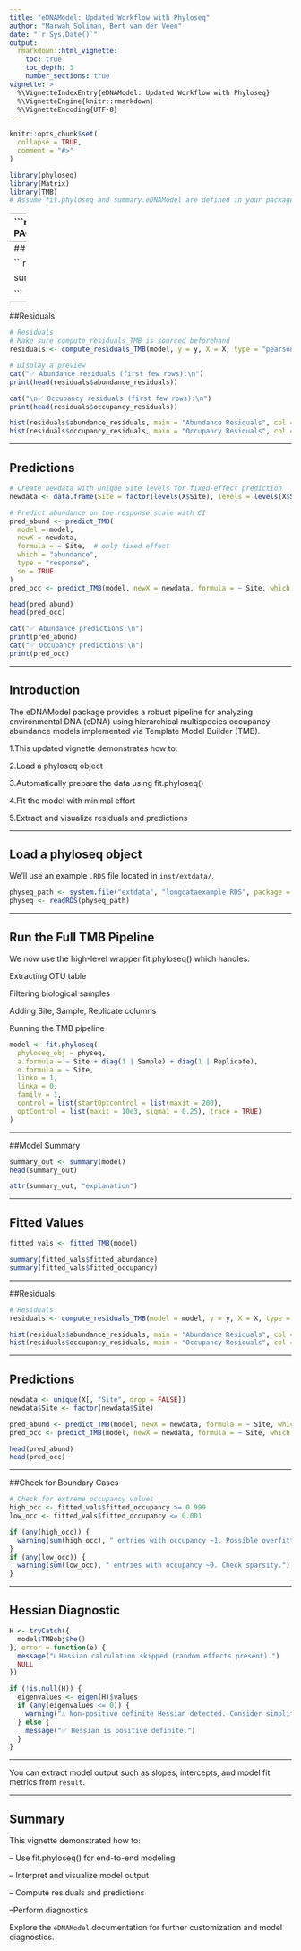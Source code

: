 ```yaml
---
title: "eDNAModel: Updated Workflow with Phyloseq"
author: "Marwah Soliman, Bert van der Veen"
date: "`r Sys.Date()`"
output:
  rmarkdown::html_vignette:
    toc: true
    toc_depth: 3
    number_sections: true
vignette: >
  %\VignetteIndexEntry{eDNAModel: Updated Workflow with Phyloseq}
  %\VignetteEngine{knitr::rmarkdown}
  %\VignetteEncoding{UTF-8}
---
```


```r
knitr::opts_chunk$set(
  collapse = TRUE,
  comment = "#>"
)
```

```r
library(phyloseq)
library(Matrix)
library(TMB)
# Assume fit.phyloseq and summary.eDNAModel are defined in your package or sourced manually

```
---
```r
# Create OTU table
# ----------------------------
# LOAD REQUIRED PACKAGE
# ----------------------------
library(phyloseq)
# ----------------------------

######################################correct code ##################################


extract_fixed <- function(model_list, model_name) {
    do.call(rbind, lapply(seq_along(model_list), function(i) {
        sm <- as.data.frame(summary(model_list[[i]])$coefficients$cond)
        sm$term <- rownames(sm)
        sm$iter <- i
        sm$model <- model_name
        sm
    }))
}

poisson_fixed_all <- extract_fixed(model_out$poisson_models
, "poisson")

interaction_terms <- poisson_fixed_all %>%
    filter(grepl("treatment.*:i", term))

any(grepl("OTU1005", interaction_terms$term))  # SHOULD be FALSE

library(dplyr)
library(ggplot2)

# Step 1: Extract OTU from term
interaction_terms_clean <- interaction_terms %>%
    mutate(OTU = gsub("treatmentRats:i", "", term))

# Step 2: Compute mean and SD of estimates for each OTU
otu_estimates <- interaction_terms_clean %>%
    group_by(OTU) %>%
    summarise(
        mean_estimate = mean(Estimate, na.rm = TRUE),
        sd_estimate   = sd(Estimate, na.rm = TRUE)
    ) %>%                                       
    arrange(mean_estimate) %>%
    mutate(OTU = factor(OTU, levels = OTU))  # Ensure ordered factor for plotting

# Step 3: Caterpillar plot with error bars (SD)
ggplot(otu_estimates, aes(x = OTU, y = mean_estimate)) +
    geom_point() +
    geom_errorbar(aes(ymin = mean_estimate - 1.96*sd_estimate,
                      ymax = mean_estimate + 1.96*sd_estimate),
                  width = 0.2) +
    geom_hline(yintercept = 0, linetype = "dashed") +
    coord_flip() +
    labs(
        title = "Caterpillar Plot: treatmentRats × OTU Interaction Effects",
        x = "OTU",
        y = "Mean Estimate ± SD"
    ) +
    theme_minimal()


binomial_fixed_all <- extract_fixed(model_out$binomial_models, "binomial")
     
     interaction_terms <- binomial_fixed_all %>%
       filter(grepl("treatment.*:i", term))

library(dplyr)
     library(ggplot2)
     
     # Step 1: Extract OTU from term
     interaction_terms_clean <- interaction_terms %>%
       mutate(OTU = gsub("treatmentRats:i", "", term))
     
     # Step 2: Compute mean and SD of estimates for each OTU
     otu_estimates <- interaction_terms_clean %>%
       group_by(OTU) %>%
       summarise(
         mean_estimate = mean(Estimate, na.rm = TRUE),
         sd_estimate   = sd(Estimate, na.rm = TRUE)
       ) %>%                                       
       arrange(mean_estimate) %>%
       mutate(OTU = factor(OTU, levels = OTU))  # Ensure ordered factor for plotting
     
     # Step 3: Caterpillar plot with error bars (SD)
     ggplot(otu_estimates, aes(x = OTU, y = mean_estimate)) +
       geom_point() +
       geom_errorbar(aes(ymin = mean_estimate - 1.96*sd_estimate,
                         ymax = mean_estimate + 1.96*sd_estimate),
                     width = 0.2) +
       geom_hline(yintercept = 0, linetype = "dashed") +
       coord_flip() +
       labs(
         title = "Caterpillar Plot: treatmentRats × OTU Interaction Effects",
         x = "OTU",
         y = "Mean Estimate ± SD"
       ) +
       theme_minimal()

library(ggplot2)
     library(dplyr)
     
     # Assuming `otu_treatment_summary` is your data frame
     
     # Reorder OTUs for better visual clarity
     otu_treatment_summary <- otu_treatment_summary %>%
       mutate(i = factor(i, levels = unique(i[order(psi_mean)])))
     
     # Plot psi_mean with standard error bars
     ggplot(otu_treatment_summary, aes(x = psi_mean, y = i, color = treatment)) +
       geom_point() +
       geom_errorbarh(aes(xmin = psi_mean - psi_se, xmax = psi_mean + psi_se), height = 0.2) +
       labs(
         x = "Psi Mean (Occupancy Probability)",
         y = "OTU",
         title = "Caterpillar Plot for Psi Estimates by OTU and Treatment"
       ) +
       theme_minimal() +
       theme(
         legend.position = "top",
         axis.text.y = element_text(size = 7)
       )
    
     
     
     library(ggplot2)
     library(dplyr)
     
     # Reorder OTUs by detection probability for clarity
     otu_treatment_summary <- otu_treatment_summary %>%
       mutate(i = factor(i, levels = unique(i[order(p_detect_mean)])))
     
     # Plot p_detect_mean with standard error bars
     ggplot(otu_treatment_summary, aes(x = p_detect_mean, y = i, color = treatment)) +
       geom_point() +
       geom_errorbarh(aes(xmin = p_detect_mean - p_detect_se, xmax = p_detect_mean + p_detect_se), height = 0.2) +
       labs(
         x = "Detection Probability",
         y = "OTU",
         title = "Caterpillar Plot for Detection Probability by OTU and Treatment"
       ) +
       theme_minimal() +
       theme(
         legend.position = "top",
         axis.text.y = element_text(size = 7)
       )
     

######################################## Dynamic code #############################################
library(phyloseq)
library(dplyr)
library(tidyr)
library(tibble)
library(glmmTMB)

# ---------- Step 3: Run it all ----------
# Load data and prepare
physeq_path <- system.file("extdata", "longdataexample.RDS", package = "eDNAModel")
physeq <- readRDS(physeq_path)

out_data <- prepare_long_data(
    physeq_obj = physeq,
    min_species_sum = 50,
    sampletype_var = "sampletype",
    sampletype_keep = "biologicalsample",
    location_var = "location",
    treatment_var = "treatment"
)

long_df <- out_data$long_df


# Subset 50 OTUs
otu_levels <- levels(long_df$i)[1:50]
otu_subset <- subset(long_df, i %in% otu_levels)
otu_subset <- droplevels(otu_subset)
otu_subset$i<- as.factor(otu_subset$i)
otu_subset$i <- relevel(otu_subset$i, ref = "OTU1005")

# Step 1: Make sure "0" is not in the data
otu_subset <- otu_subset %>%
  filter(treatment != "0")

# Step 2: Drop unused levels
otu_subset$treatment <- droplevels(factor(otu_subset$treatment))

# Step 3: Confirm
levels(otu_subset$treatment)



# Fit model
out <- simulate_glm_burnin_iterations(
            data_glm = otu_subset,
            poisson_formula = y ~ (1|Site) + (1 | Sample) + (1 | Replicate) +treatment*i,
            binomial_formula = z_sim ~ (1|Site)+ treatment*i,
            num_iterations   = 100,
            burn_in          = 50
        )

extract_fixed <- function(model_list, model_name) {
            do.call(rbind, lapply(seq_along(model_list), function(i) {
                  sm <- as.data.frame(summary(model_list[[i]])$coefficients$cond)
                  sm$term <- rownames(sm)
                  sm$iter <- i
                  sm$model <- model_name
                  sm
              }))
        }
     
     
     poisson_fixed_all <- extract_fixed(out$poisson_models, "poisson")
     
     interaction_terms <- poisson_fixed_all %>%
       filter(grepl("treatment.*:i", term))
     
     any(grepl("OTU1005", interaction_terms$term))  # SHOULD be FALSE
    
     
     binomial_fixed_all <- extract_fixed(out$binomial_models, "binomial")
     
     interaction_terms <- binomial_fixed_all %>%
       filter(grepl("treatment.*:i", term))
     
     library(dplyr)
     library(ggplot2)
     
     # Step 1: Extract OTU from term
     interaction_terms_clean <- interaction_terms %>%
       mutate(OTU = gsub("treatmentRats:i", "", term))
     
     # Step 2: Compute mean and SD of estimates for each OTU
     otu_estimates <- interaction_terms_clean %>%
       group_by(OTU) %>%
       summarise(
         mean_estimate = mean(Estimate, na.rm = TRUE),
         sd_estimate   = sd(Estimate, na.rm = TRUE)
       ) %>%                                       
       arrange(mean_estimate) %>%
       mutate(OTU = factor(OTU, levels = OTU))  # Ensure ordered factor for plotting
     
     # Step 3: Caterpillar plot with error bars (SD)
     ggplot(otu_estimates, aes(x = OTU, y = mean_estimate)) +
       geom_point() +
       geom_errorbar(aes(ymin = mean_estimate - 1.96*sd_estimate,
                         ymax = mean_estimate + 1.96*sd_estimate),
                     width = 0.2) +
       geom_hline(yintercept = 0, linetype = "dashed") +
       coord_flip() +
       labs(
         title = "Caterpillar Plot: treatmentRats × OTU Interaction Effects",
         x = "OTU",
         y = "Mean Estimate ± SD"
       ) +
       theme_minimal()


# ---------- Step 4: Extract predictions ----------
# Occupancy predictions (psi)
psi_mat <- do.call(cbind, lapply(out$binomial_models, function(model) {
  predict(model, type = "response", newdata = otu_subset)
}))

# Abundance predictions (lambda)
lambda_mat <- do.call(cbind, lapply(out$poisson_models, function(model) {
  predict(model, type = "response", newdata = otu_subset)
}))

# Detection probability
p_detect_mat <- 1 - exp(-lambda_mat)

# ---------- Step 5: Summarize per OTU ----------
otu_summary <- data.frame(
  OTU           = otu_subset$i,
  psi_mean      = rowMeans(psi_mat),
  psi_se        = apply(psi_mat, 1, sd),
  psi_lwr       = apply(psi_mat, 1, quantile, probs = 0.025),
  psi_upr       = apply(psi_mat, 1, quantile, probs = 0.975),
  lambda_mean   = rowMeans(lambda_mat),
  lambda_se     = apply(lambda_mat, 1, sd),
  p_detect_mean = rowMeans(p_detect_mat),
  p_detect_se   = apply(p_detect_mat, 1, sd),
  p_detect_lwr  = apply(p_detect_mat, 1, quantile, probs = 0.025),
  p_detect_upr  = apply(p_detect_mat, 1, quantile, probs = 0.975)
) %>%
  group_by(OTU) %>%
  summarise(
    psi_mean        = mean(psi_mean),
    psi_se          = mean(psi_se),
    psi_lwr         = mean(psi_lwr),
    psi_upr         = mean(psi_upr),
    lambda_mean     = mean(lambda_mean),
    lambda_se       = mean(lambda_se),
    p_detect_mean   = mean(p_detect_mean),
    p_detect_se     = mean(p_detect_se),
    p_detect_lwr    = mean(p_detect_lwr),
    p_detect_upr    = mean(p_detect_upr),
    .groups = "drop"
  )

# ---------- View Results ----------
print(otu_summary)

library(ggplot2)
library(dplyr)

# Assuming otu_summary is already loaded in your environment
# If not, read or create it accordingly

# Ensure OTUs are ordered by psi_mean for plotting
otu_summary_ordered <- otu_summary %>%
  arrange(psi_mean) %>%
  mutate(OTU = factor(OTU, levels = OTU))

# Caterpillar plot
ggplot(otu_summary_ordered, aes(x = OTU, y = psi_mean)) +
  geom_point() +
  geom_errorbar(aes(ymin = psi_lwr, ymax = psi_upr), width = 0.2) +
  geom_hline(yintercept = 0, linetype = "dashed") +
  coord_flip() +
  labs(
    title = "Caterpillar Plot of OTU Occupancy Probabilities (ψ)",
    x = "OTU",
    y = "Mean ψ (with 95% CI)"
  ) +
  theme_minimal()




otu_predictions <- otu_subset[, c("i", "treatment")] %>%
       mutate(
         psi_mean      = rowMeans(psi_mat),
         psi_se        = apply(psi_mat, 1, sd),
         lambda_mean   = rowMeans(lambda_mat),
         lambda_se     = apply(lambda_mat, 1, sd),
         p_detect_mean = rowMeans(p_detect_mat),
         p_detect_se   = apply(p_detect_mat, 1, sd)
       )
     
     otu_treatment_summary <- otu_predictions %>%
       group_by(i, treatment) %>%
       summarise(
         psi_mean        = mean(psi_mean),
         psi_se          = mean(psi_se),
         lambda_mean     = mean(lambda_mean),
         lambda_se       = mean(lambda_se),
         p_detect_mean   = mean(p_detect_mean),
         p_detect_se     = mean(p_detect_se),
         .groups = "drop"
       )
     
     
     library(ggplot2)
     library(dplyr)
     
     # Assuming `otu_treatment_summary` is your data frame
     
     # Reorder OTUs for better visual clarity
     otu_treatment_summary <- otu_treatment_summary %>%
       mutate(i = factor(i, levels = unique(i[order(psi_mean)])))
     
     # Plot psi_mean with standard error bars
     ggplot(otu_treatment_summary, aes(x = psi_mean, y = i, color = treatment)) +
       geom_point() +
       geom_errorbarh(aes(xmin = psi_mean - psi_se, xmax = psi_mean + psi_se), height = 0.2) +
       labs(
         x = "Psi Mean (Occupancy Probability)",
         y = "OTU",
         title = "Caterpillar Plot for Psi Estimates by OTU and Treatment"
       ) +
       theme_minimal() +
       theme(
         legend.position = "top",
         axis.text.y = element_text(size = 7)
       )
    
     library(ggplot2)
     library(dplyr)
     
     # Reorder OTUs by detection probability for clarity
     otu_treatment_summary <- otu_treatment_summary %>%
       mutate(i = factor(i, levels = unique(i[order(p_detect_mean)])))
     
     # Plot p_detect_mean with standard error bars
     ggplot(otu_treatment_summary, aes(x = p_detect_mean, y = i, color = treatment)) +
       geom_point() +
       geom_errorbarh(aes(xmin = p_detect_mean - p_detect_se, xmax = p_detect_mean + p_detect_se), height = 0.2) +
       labs(
         x = "Detection Probability",
         y = "OTU",
         title = "Caterpillar Plot for Detection Probability by OTU and Treatment"
       ) +
       theme_minimal() +
       theme(
         legend.position = "top",
         axis.text.y = element_text(size = 7)
       )
     

###################################################rat, no rat, correct ############################

library(dplyr)
library(ggplot2)

# Step 1: Merge per-row occupancy estimates with treatment info
psi_treatment_data <- otu_subset %>%
  mutate(
    psi = rowMeans(psi_mat)  # Add occupancy predictions to each row
  ) %>%
  select(i, treatment, psi) %>%
  rename(OTU = i)

# Step 2: Clean and classify treatments
psi_treatment_data <- psi_treatment_data %>%
  mutate(
    treatment_group = case_when(
      treatment == "Rats" ~ "Rats",
      treatment == "No Rats" ~ "No Rats",
      TRUE ~ NA_character_
    )
  ) %>%
  filter(!is.na(treatment_group))

# Step 3: Compute summary stats per OTU × treatment group
otu_psi_summary <- psi_treatment_data %>%
  group_by(OTU, treatment_group) %>%
  summarise(
    psi_mean = mean(psi, na.rm = TRUE),
    psi_se   = sd(psi, na.rm = TRUE) / sqrt(n()),
    .groups  = "drop"
  )

# Step 4: Get top 10 OTUs by average occupancy
top_otus <- otu_psi_summary %>%
  group_by(OTU) %>%
  summarise(overall_psi = mean(psi_mean)) %>%
  arrange(desc(overall_psi)) %>%
  slice(1:10) %>%
  pull(OTU)

# Step 5: Filter for top OTUs
otu_psi_plot_data <- otu_psi_summary %>%
  filter(OTU %in% top_otus) %>%
  mutate(OTU = factor(OTU, levels = rev(top_otus)))  # reverse order for plot

# Step 6: Caterpillar plot
ggplot(otu_psi_plot_data, aes(x = psi_mean, y = OTU, color = treatment_group)) +
  geom_point(position = position_dodge(width = 0.5), size = 2) +
  geom_errorbarh(
    aes(xmin = psi_mean - 1.96*psi_se, xmax = psi_mean + 1.96*psi_se),
    height = 0.2,
    position = position_dodge(width = 0.5)
  ) +
  scale_color_manual(
    values = c("No Rats" = "tomato", "Rats" = "steelblue"),
    name = "Treatment"
  ) +
  labs(
    x = expression("Estimated occupancy probability (" * psi * ")"),
    y = "OTU (taxon)",
    title = "Caterpillar Plot of OTU Occupancy by Rat Presence"
  ) +
  theme_minimal(base_size = 13)


################################################  filter ##########################################
library(dplyr)
 library(tidyr)
 
 # Step 1: Compute mean and 95% CI per OTU × treatment group
 otu_ci_summary <- psi_treatment_data %>%
     group_by(OTU, treatment_group) %>%
     summarise(
         psi_mean = mean(psi, na.rm = TRUE),
         psi_se   = sd(psi, na.rm = TRUE) / sqrt(n()),
         psi_lwr  = psi_mean - 1.96 * psi_se,
         psi_upr  = psi_mean + 1.96 * psi_se,
         .groups  = "drop"
     )
 
 # Step 2: Reshape to wide format
 otu_ci_wide <- otu_ci_summary %>%
     pivot_wider(
         names_from = treatment_group,
         values_from = c(psi_mean, psi_lwr, psi_upr),
         names_sep = "_"
     )
 
 # Step 3: Rename columns to be valid R variable names (handles "No Rats" → "No.Rats")
 names(otu_ci_wide) <- make.names(names(otu_ci_wide))
 
 # Step 4: Identify OTUs exclusive to one treatment
 exclusive_otus <- otu_ci_wide %>%
     mutate(
         rat_exclusive = psi_lwr_Rats > 0 & psi_upr_No.Rats <= 0,
         no_rat_exclusive = psi_lwr_No.Rats > 0 & psi_upr_Rats <= 0
     ) %>%
     filter(rat_exclusive | no_rat_exclusive)

 #What it means:

#Select OTUs that have:
#No occupancy estimates for Rats group (psi_lwr_Rats is NA)
#But valid occupancy estimates for No Rats group (psi_lwr_No.Rats is not NA)
#This indicates these OTUs were only observed in “No Rats” sites, and there’s no data (or zeros) in sites with rats.

exclusive_no_rats <- otu_ci_wide %>%
    filter(is.na(psi_lwr_Rats) & !is.na(psi_lwr_No.Rats))

#What it means:
#Select OTUs that have:
#No occupancy estimates for No Rats group (psi_lwr_No.Rats is NA)
#But valid occupancy estimates for Rats group (psi_lwr_Rats is not NA)
#These OTUs were only observed in “Rats” sites, and there’s no data from the No Rats sites.

 exclusive_rats <- otu_ci_wide %>%
     filter(is.na(psi_lwr_No.Rats) & !is.na(psi_lwr_Rats))
 
 # Combine for plotting
 exclusive_otus <- bind_rows(exclusive_no_rats, exclusive_rats)
 
 library(dplyr)
 library(tidyr)
 library(ggplot2)
 
 # Step 1: Identify exclusive OTUs
 exclusive_no_rats <- otu_ci_wide %>%
     filter(is.na(psi_lwr_Rats) & !is.na(psi_lwr_No.Rats)) %>%
     mutate(treatment_group = "No Rats",
            psi_mean = psi_mean_No.Rats,
            psi_lwr = psi_lwr_No.Rats,
            psi_upr = psi_upr_No.Rats)
 
 exclusive_rats <- otu_ci_wide %>%
     filter(is.na(psi_lwr_No.Rats) & !is.na(psi_lwr_Rats)) %>%
     mutate(treatment_group = "Rats",
            psi_mean = psi_mean_Rats,
            psi_lwr = psi_lwr_Rats,
            psi_upr = psi_upr_Rats)
 
 # Step 2: Combine both exclusive OTU sets
 exclusive_otu_plot_data <- bind_rows(exclusive_no_rats, exclusive_rats) %>%
     select(OTU, treatment_group, psi_mean, psi_lwr, psi_upr) %>%
     mutate(OTU = factor(OTU, levels = rev(unique(OTU))))  # Top-down order
 
 # Step 3: Caterpillar plot
 ggplot(exclusive_otu_plot_data, aes(x = psi_mean, y = OTU, color = treatment_group)) +
     geom_point(size = 2, position = position_dodge(width = 0.5)) +
     geom_errorbarh(aes(xmin = psi_lwr, xmax = psi_upr), height = 0.2, position = position_dodge(width = 0.5)) +
     scale_color_manual(
        values = c("No Rats" = "tomato", "Rats" = "steelblue"),
         name = "Exclusive To"
     ) +
     labs(
         x = expression("Estimated occupancy probability (" * psi * ")"),
         y = "OTU (taxon)",
         title = "Caterpillar Plot: OTUs Occupying Only One Treatment Group"
     ) +
     theme_minimal(base_size = 13)
#####################################################10 otu filter###############################
top_n_otus <- 15  # You can change to any number

exclusive_no_rats <- otu_ci_wide %>%
  filter(is.na(psi_lwr_Rats) & !is.na(psi_lwr_No.Rats)) %>%
  mutate(
    treatment_group = "No Rats",
    psi_mean = psi_mean_No.Rats,
    psi_lwr = psi_lwr_No.Rats,
    psi_upr = psi_upr_No.Rats
  ) %>%
  arrange(desc(psi_mean)) %>%
  slice(1:top_n_otus) %>%
  mutate(OTU = factor(OTU, levels = rev(unique(OTU))))


exclusive_rats <- otu_ci_wide %>%
  filter(is.na(psi_lwr_No.Rats) & !is.na(psi_lwr_Rats)) %>%
  filter(!OTU %in% exclusive_no_rats$OTU) %>%  # REMOVE overlaps
  mutate(
    treatment_group = "Rats",
    psi_mean = psi_mean_Rats,
    psi_lwr = psi_lwr_Rats,
    psi_upr = psi_upr_Rats
  ) %>%
  arrange(desc(psi_mean)) %>%
  slice(1:top_n_otus) %>%
  mutate(OTU = factor(OTU, levels = rev(unique(OTU))))


ggplot(exclusive_no_rats, aes(x = psi_mean, y = OTU)) +
  geom_point(color = "tomato", size = 2) +
  geom_errorbarh(aes(xmin = psi_lwr, xmax = psi_upr), height = 0.2, color = "tomato") +
  labs(
    x = expression("Estimated occupancy probability (" * psi * ")"),
    y = "OTU (taxon)",
    title = paste("Top", top_n_otus, "OTUs Exclusive to 'No Rats'")
  ) +
  theme_minimal(base_size = 13)


ggplot(exclusive_rats, aes(x = psi_mean, y = OTU)) +
  geom_point(color = "steelblue", size = 2) +
  geom_errorbarh(aes(xmin = psi_lwr, xmax = psi_upr), height = 0.2, color = "steelblue") +
  labs(
    x = expression("Estimated occupancy probability (" * psi * ")"),
    y = "OTU (taxon)",
    title = paste("Top", top_n_otus, "OTUs Exclusive to 'Rats'")
  ) +
  theme_minimal(base_size = 13)


########################################heat map##########################################
#####################Heat map######################################
     library(dplyr)
     
     otu_pred_df <- otu_subset %>%
       dplyr::select(i, Site) %>%
       mutate(
         psi = rowMeans(psi_mat),
         p_detect = rowMeans(p_detect_mat),
         detected = p_detect == 1,
         display_psi = ifelse(detected, 1, psi)
       )
     
     otu_pred_df <- otu_pred_df %>%
       mutate(i = factor(i, levels = unique(i[order(-psi)])))
     
     # Step 3: Plot heatmap with Site on x-axis and OTU on y-axis
     ggplot(otu_pred_df, aes(x = Site, y = i)) +
       geom_tile(data = filter(otu_pred_df, detected), fill = "grey70") +
       geom_tile(data = filter(otu_pred_df, !detected), aes(fill = display_psi)) +
       scale_fill_gradient(low = "blue", high = "orange", name = "Occupancy\nProbability (ψ)") +
       labs(
         x = "Site",
         y = "OTU",
         title = "Predicted Probability of Species Occupancy by OTU and Site\nGrey = Detected (p_detect = 1)"
       ) +
       theme_minimal() +
       theme(
         axis.text.x = element_text(angle = 45, hjust = 1),
         axis.text.y = element_text(size = 6),
         legend.position = "right"
       )
     

############################### model comparison#########################################

##For example 

out1 <- simulate_glm_burnin_iterations(
  data_glm = otu_subset,
  poisson_formula  = y ~ (1|Site) + i*treatment + (1 | Sample) + (1 | Replicate),
  binomial_formula = z_sim ~ (1|Site) + i*treatment,
  num_iterations   = 100,
  burn_in          = 50
)

out2 <- simulate_glm_burnin_iterations(
  data_glm = otu_subset,
  poisson_formula  = y ~ (1|Site) + i*treatment,
  binomial_formula = z_sim ~ (1|Site) + i*treatment,
  num_iterations   = 100,
  burn_in          = 50
)



extract_model_metrics <- function(model_list) {
  metrics_df <- do.call(rbind, lapply(model_list, function(mod) {
    data.frame(
      AIC = AIC(mod),
      BIC = BIC(mod),
      NegLogLik = -logLik(mod)[1]
    )
  }))
  return(metrics_df)
}

# Poisson model metrics
poisson_metrics_out1 <- extract_model_metrics(out1$poisson_models)
poisson_metrics_out2 <- extract_model_metrics(out2$poisson_models)

# Binomial model metrics
binomial_metrics_out1 <- extract_model_metrics(out1$binomial_models)
binomial_metrics_out2 <- extract_model_metrics(out2$binomial_models)


summary_metrics <- data.frame(
  Model = c("Poisson_Out1", "Poisson_Out2", "Binomial_Out1", "Binomial_Out2"),
  AIC   = c(mean(poisson_metrics_out1$AIC),
            mean(poisson_metrics_out2$AIC),
            mean(binomial_metrics_out1$AIC),
            mean(binomial_metrics_out2$AIC)),
  BIC   = c(mean(poisson_metrics_out1$BIC),
            mean(poisson_metrics_out2$BIC),
            mean(binomial_metrics_out1$BIC),
            mean(binomial_metrics_out2$BIC)),
  NegLogLik = c(mean(poisson_metrics_out1$NegLogLik),
                mean(poisson_metrics_out2$NegLogLik),
                mean(binomial_metrics_out1$NegLogLik),
                mean(binomial_metrics_out2$NegLogLik))
)

print(summary_metrics)
############################ model comparison model as whole ############################

# Helper function to extract metrics
extract_model_metrics <- function(model_list) {
  metrics_df <- do.call(rbind, lapply(model_list, function(mod) {
    data.frame(
      AIC = AIC(mod),
      BIC = BIC(mod),
      NegLogLik = -logLik(mod)[1]
    )
  }))
  return(metrics_df)
}

# Extract metrics for out1
poisson_metrics_out1 <- extract_model_metrics(out1$poisson_models)
binomial_metrics_out1 <- extract_model_metrics(out1$binomial_models)

# Extract metrics for out2
poisson_metrics_out2 <- extract_model_metrics(out2$poisson_models)
binomial_metrics_out2 <- extract_model_metrics(out2$binomial_models)

# Sum metrics across both model types
overall_metrics <- data.frame(
  Model = c("out1", "out2"),
  Total_AIC = c(
    sum(poisson_metrics_out1$AIC) + sum(binomial_metrics_out1$AIC),
    sum(poisson_metrics_out2$AIC) + sum(binomial_metrics_out2$AIC)
  ),
  Total_BIC = c(
    sum(poisson_metrics_out1$BIC) + sum(binomial_metrics_out1$BIC),
    sum(poisson_metrics_out2$BIC) + sum(binomial_metrics_out2$BIC)
  ),
  Total_NegLogLik = c(
    sum(poisson_metrics_out1$NegLogLik) + sum(binomial_metrics_out1$NegLogLik),
    sum(poisson_metrics_out2$NegLogLik) + sum(binomial_metrics_out2$NegLogLik)
  )
)

# View the comparison
print(overall_metrics)




#######################################fit model#####################################################

library(glmmTMB)
library(dplyr)

# ---- Function ----
simulate_glm_burnin_iterations <- function(data_glm,
                                           poisson_formula = y ~ 1,
                                           binomial_formula = z_sim ~ 1,
                                           num_iterations = 300,
                                           burn_in = 100) {
  
  # initialise latent occupancy state
  data_glm$z_sim <- ifelse(data_glm$y > 0, 1,
                           rbinom(nrow(data_glm), 1, 0.5))
  
  # storage for models
  poisson_models  <- list()
  binomial_models <- list()
  Z_list          <- list()
  
  # iteration loop (only Z + models)
  for (iter in 1:num_iterations) {
    
    # subset for Poisson (only z=1 rows)
    Q <- data_glm[data_glm$z_sim == 1, ]
    
    # fit Poisson (abundance)
    model_poisson <- glmmTMB(poisson_formula,
                             family = poisson,
                             data = Q)
    
    # fit Binomial (occupancy)
    model_binomial <- glmmTMB(binomial_formula,
                              family = binomial,
                              data = data_glm)
    
    # predictions
    lambda_i <- predict(model_poisson, type = "response",
                        newdata = data_glm)
    P_i      <- predict(model_binomial, type = "response",
                        newdata = data_glm)
    
    # update latent occupancy Z
    prob_Z1_given_y0 <- P_i * exp(-lambda_i) /
      (P_i * exp(-lambda_i) + (1 - P_i))
    prob_Z1_given_y0 <- pmin(pmax(prob_Z1_given_y0,
                                  1e-6), 1 - 1e-6)
    
    data_glm$z_sim[data_glm$y == 0] <-
      rbinom(sum(data_glm$y == 0), 1,
             prob_Z1_given_y0[data_glm$y == 0])
    
    # store models & Z only after burn-in
    if (iter > burn_in) {
      poisson_models[[iter - burn_in]]  <- model_poisson
      binomial_models[[iter - burn_in]] <- model_binomial
      Z_list[[iter - burn_in]]          <- data_glm$z_sim
    }
  }
  
  return(list(
    poisson_models  = poisson_models,
    binomial_models = binomial_models,
    Z_list          = Z_list
  ))
}

# ---- Example run ----
out <- simulate_glm_burnin_iterations(
  data_glm=long_df,
  poisson_formula  = y ~ Site + (1|Sample) + (1|Replicate),
  binomial_formula = z_sim ~ Site,
  num_iterations   = 100,
  burn_in          = 50
)

# --- outside loop: extract summaries ---

# fixed effects extractor
extract_fixed <- function(model_list, model_name) {
  do.call(rbind, lapply(seq_along(model_list), function(i) {
    sm <- as.data.frame(summary(model_list[[i]])$coefficients$cond)
    sm$term <- rownames(sm)
    sm$iter <- i
    sm$model <- model_name
    sm
  }))
}

# random effect extractor
extract_random <- function(model_list, model_name) {
  do.call(rbind, lapply(seq_along(model_list), function(i) {
    vc <- VarCorr(model_list[[i]])
    if (length(vc$cond) > 0) {
      data.frame(
        group = names(vc$cond),
        var   = sapply(vc$cond, function(x) attr(x, "stddev")^2),
        iter  = i,
        model = model_name,
        stringsAsFactors = FALSE
      )
    } else {
      data.frame(group = NA, var = NA, iter = i, model = model_name)
    }
  }))
}

# extract all fixed & random effects
poisson_fixed_all  <- extract_fixed(out$poisson_models, "poisson")
binomial_fixed_all <- extract_fixed(out$binomial_models, "binomial")

poisson_random_all  <- extract_random(out$poisson_models, "poisson")
binomial_random_all <- extract_random(out$binomial_models, "binomial")

# summarise averages
summarise_fixed <- function(df) {
  df %>%
    group_by(term) %>%
    summarise(
      estimate_mean = mean(Estimate, na.rm = TRUE),
      se_mean       = mean(`Std. Error`, na.rm = TRUE),
      z_value       = estimate_mean / se_mean,
      p_value       = 2 * (1 - pnorm(abs(z_value))),
      .groups = "drop"
    )
}

poisson_fixed_summary  <- summarise_fixed(poisson_fixed_all)
binomial_fixed_summary <- summarise_fixed(binomial_fixed_all)

poisson_random_summary <- poisson_random_all %>%
  group_by(group) %>%
  summarise(mean_var = mean(var, na.rm = TRUE), .groups = "drop")

binomial_random_summary <- binomial_random_all %>%
  group_by(group) %>%
  summarise(mean_var = mean(var, na.rm = TRUE), .groups = "drop")

# final results
results <- list(
  poisson_fixed_summary   = poisson_fixed_summary,
  binomial_fixed_summary  = binomial_fixed_summary,
  poisson_random_summary  = poisson_random_summary,
  binomial_random_summary = binomial_random_summary,
  Z                       = out$Z_list
)

results

results$poisson_fixed_summary

results$binomial_fixed_summary

results$poisson_random_summary

results$binomial_random_summary
```
---
## Fitted Values

```r
fitted_vals <- fitted_TMB(model)

summary(fitted_vals$fitted_abundance)
summary(fitted_vals$fitted_occupancy)

```
---

##Residuals

```r
# Residuals
# Make sure compute_residuals_TMB is sourced beforehand
residuals <- compute_residuals_TMB(model, y = y, X = X, type = "pearson")

# Display a preview
cat("✅ Abundance residuals (first few rows):\n")
print(head(residuals$abundance_residuals))

cat("\n✅ Occupancy residuals (first few rows):\n")
print(head(residuals$occupancy_residuals))

hist(residuals$abundance_residuals, main = "Abundance Residuals", col = "lightblue")
hist(residuals$occupancy_residuals, main = "Occupancy Residuals", col = "lightgreen")

```
---

## Predictions

```r

# Create newdata with unique Site levels for fixed-effect prediction
newdata <- data.frame(Site = factor(levels(X$Site), levels = levels(X$Site)))

# Predict abundance on the response scale with CI
pred_abund <- predict_TMB(
  model = model,
  newX = newdata,
  formula = ~ Site,  # only fixed effect
  which = "abundance", 
  type = "response",
  se = TRUE
)
pred_occ <- predict_TMB(model, newX = newdata, formula = ~ Site, which = "occupancy", type = "response")

head(pred_abund)
head(pred_occ)

cat("✅ Abundance predictions:\n")
print(pred_abund)
cat("✅ Occupancy predictions:\n")
print(pred_occ)
```
---


## Introduction

The eDNAModel package provides a robust pipeline for analyzing environmental DNA (eDNA) using hierarchical multispecies occupancy-abundance models implemented via Template Model Builder (TMB).

1.This updated vignette demonstrates how to:

2.Load a phyloseq object

3.Automatically prepare the data using fit.phyloseq()

4.Fit the model with minimal effort

5.Extract and visualize residuals and predictions

---

## Load a phyloseq object

We'll use an example `.RDS` file located in `inst/extdata/`.

```r
physeq_path <- system.file("extdata", "longdataexample.RDS", package = "eDNAModel")
physeq <- readRDS(physeq_path)
```

---

## Run the Full TMB Pipeline
We now use the high-level wrapper fit.phyloseq() which handles:

Extracting OTU table

Filtering biological samples

Adding Site, Sample, Replicate columns

Running the TMB pipeline


```r
model <- fit.phyloseq(
  phyloseq_obj = physeq,
  a.formula = ~ Site + diag(1 | Sample) + diag(1 | Replicate),
  o.formula = ~ Site,
  linko = 1,
  linka = 0,
  family = 1,
  control = list(startOptcontrol = list(maxit = 200),
  optControl = list(maxit = 10e3, sigma1 = 0.25), trace = TRUE)
)
```
---

##Model Summary

```r
summary_out <- summary(model)
head(summary_out)
```

```r
attr(summary_out, "explanation")
```
---

## Fitted Values

```r
fitted_vals <- fitted_TMB(model)

summary(fitted_vals$fitted_abundance)
summary(fitted_vals$fitted_occupancy)

```
---

##Residuals

```r
# Residuals
residuals <- compute_residuals_TMB(model = model, y = y, X = X, type = "pearson")

hist(residuals$abundance_residuals, main = "Abundance Residuals", col = "lightblue")
hist(residuals$occupancy_residuals, main = "Occupancy Residuals", col = "lightgreen")

```
---

## Predictions

```r
newdata <- unique(X[, "Site", drop = FALSE])
newdata$Site <- factor(newdata$Site)

pred_abund <- predict_TMB(model, newX = newdata, formula = ~ Site, which = "abundance", type = "response")
pred_occ <- predict_TMB(model, newX = newdata, formula = ~ Site, which = "occupancy", type = "response")

head(pred_abund)
head(pred_occ)


```
---

##Check for Boundary Cases

```r
# Check for extreme occupancy values
high_occ <- fitted_vals$fitted_occupancy >= 0.999
low_occ <- fitted_vals$fitted_occupancy <= 0.001

if (any(high_occ)) {
  warning(sum(high_occ), " entries with occupancy ~1. Possible overfitting.")
}
if (any(low_occ)) {
  warning(sum(low_occ), " entries with occupancy ~0. Check sparsity.")
}

```
---

##  Hessian Diagnostic

```r
H <- tryCatch({
  model$TMBobj$he()
}, error = function(e) {
  message("ℹ️ Hessian calculation skipped (random effects present).")
  NULL
})

if (!is.null(H)) {
  eigenvalues <- eigen(H)$values
  if (any(eigenvalues <= 0)) {
    warning("⚠️ Non-positive definite Hessian detected. Consider simplifying the model.")
  } else {
    message("✅ Hessian is positive definite.")
  }
}

```
---

You can extract model output such as slopes, intercepts, and model fit metrics from `result`.

---

## Summary

This vignette demonstrated how to:

-- Use fit.phyloseq() for end-to-end modeling

-- Interpret and visualize model output

-- Compute residuals and predictions

--Perform diagnostics

Explore the `eDNAModel` documentation for further customization and model diagnostics.
